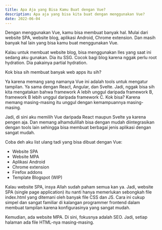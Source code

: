 ```yaml
---
title: Apa Aja yang Bisa Kamu Buat dengan Vue?
description: Apa aja yang bisa kita buat dengan menggunakan Vue?
date: 2022-06-04
---
```


Dengan menggunakan Vue, kamu bisa membuat banyak hal. Mulai dari website SPA, website blog, aplikasi Android, Chrome extension. Dan masih banyak hal lain yang bisa kamu buat menggunakan Vue.

Kalau untuk membuat website blog, bisa menggunakan Iles yang saat ini sedang aku gunakan. Dia itu SSG. Cocok bagi blog karena nggak perlu root hydration. Dia pakainya partial hydration.

Kok bisa sih membuat banyak web apps itu sih? 

Ya karena memang yang namanya Vue ini adalah tools untuk mengatur tampilan. Ya sama dengan React, Angular, dan Svelte. Jadi, nggak bisa sih kita mengatakan bahwa framework A lebih unggul daripada framework B, framework B lebih unggul daripada framework C. Kok bisa? Karena memang masing-masing itu unggul dengan kemampuannya masing-masing.

Jadi, di sini aku memilih Vue daripada React maupun Svelte ya karena pengen aja. Dan memang alhamdulillah bisa dengan mudah diintegrasikan dengan tools lain sehingga bisa membuat berbagai jenis aplikasi dengan sangat mudah.

Coba deh aku list ulang tadi yang bisa dibuat dengan Vue:

- Website SPA
- Website MPA
- Aplikasi Android
- Chrome extension
- Firefox addons
- Template Blogspot (WIP)

Kalau website SPA, insya Allah sudah paham semua kan ya. Jadi, website SPA (single page application) itu nanti hanya memerlukan sebongkah file index.html yang ditemani oleh banyak file CSS dan JS. Cara ini cukup simpel dan sangat familiar di kalangan programmer frontend dalam membuat tampilan karena konfigurasinya yang sangat mudah.

Kemudian, ada website MPA. Di sini, fokusnya adalah SEO. Jadi, setiap halaman ada file HTML-nya masing-masing.